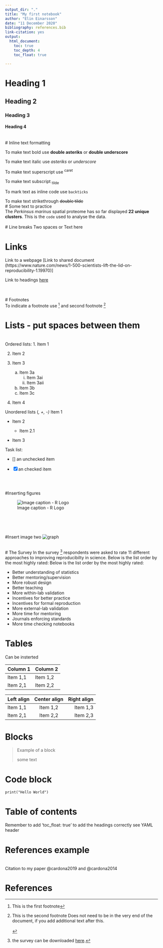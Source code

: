 ```yaml
---
output_dir: "."
title: "My first notebook"
author: "Elin Einarsson"
date: "11 December 2020"
bibliography: references.bib
link-citation: yes
output:
  html_document:
    toc: true
    toc_depth: 4
    toc_float: true
    
---
```


<!-- This is a comment (html) -->

<!-- Headings -->

# Heading 1 {#heading1}
## Heading 2
### Heading 3
#### Heading 4
\
# Inline text formatting

To make text bold use **double asteriks** or __double underscore__

To make text italic use *asteriks* or _underscore_

To make text superscript use ^caret^

To make text subscript ~tilde~ 

To mark text as inline code use `backticks`

To make text strikethrough ~~double tilde~~
\
# Some text to practice
\
The *Perkinsus marinus* spatial proteome has so far displayed **22 unique clusters**. This is the `code` used to analyse the data. 
\
\
# Line breaks 
  Two spaces or
\backslash
Text here 

# Links 
Link to a webpage [Link to shared document (https://www.nature.com/news/1-500-scientists-lift-the-lid-on-reproducibility-1.19970)]

Link to headings [here](#heading1) 

\
\
# Footnotes
\
To indicate a footnote use [^1] and second footnote [^2]

[^1]: This is the first footnote 
[^2]: This is the second footnote
Does not need to be in the very end of the document, if you add additional text after this. 
\
\

# Lists - put spaces between them
\
Ordered lists: 
1. Item 1

2. Item 2

3. Item 3
    a. Item 3a
        i.  Item 3ai
        ii. Item 3aii
    b. Item 3b
    c. Item 3c
    
4. Item 4

Unordered lists (*, +, -)
* Item 1

* Item 2

    * Item 2.1 
    
* Item 3 

Task list:

- [] an unchecked item

- [x] an checked item

\
\

#Inserting figures 

![Image caption - R Logo](img/image example.png)

\
\
\



#Insert image two 
![graph](img/reproducibility-graphic-online1.png)

\
# The Survey
In the survey [^3] respondents were asked to rate 11 different approaches to improving reproducibilty in science.  Below is the list order by the most highly rated:
Below is the list order by the most highly rated:

* Better understanding of statistics
* Better mentoring/supervision
* More robust design
* Better teaching
* More within-lab validation
* Incentives for better practice
* Incentives for formal reproduction
* More external-lab validation
* More time for mentoring
* Journals enforcing standards
* More time checking notebooks


[^3]: the survey can be downloaded [here](https://www.nature.com/news/polopoly_fs/7.36741!/file/Reproduciblility%20Questionnaire.doc). 


# Tables
Can be insterted 

| Column 1    | Column 2    |
| ----------- | ----------- |
| Item 1,1    | Item 1,2    |
| Item 2,1    | Item 2,2    |


| Left align  | Center align | Right align  |
| :---        |    :----:    |         ---: |
| Item 1,1    | Item 1,2     | Item 1,3     | 
| Item 2,1    | Item 2,2     | Item 2,3     |


# Blocks 

> Example of a block
>
> some text

# Code block
```
print("Hello World")

```
# Table of contents 
Remember to add 'toc_float: true' to add the headings correctly 
see YAML header

# References example
\
Citation to my paper @cardona2019 and @cardona2014

# References



